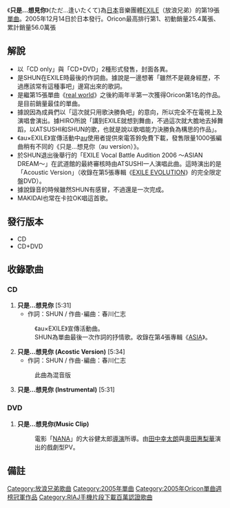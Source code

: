 {{Infobox Single 
| Name           = 只是…想見你 (ただ…逢いたくて)
| Cover          = 
| Artist         = [[EXILE|EXILE]]
| Album          = 
| A-side         = 
| B-side         = 
| Released       = {{flagicon|Japan}} 2005年12月14日<br />
{{flagicon|Taiwan}} 2005年12月16日<br />
{{flagicon|Hong Kong}} 2005年12月23日
| Format         = [[CD|CD]]、[[DVD|DVD]]
| Recorded       = 
| Genre          = [[J-POP|J-POP]]
| Length         = 16分46秒
| Label          = {{flagicon|Japan}} [[Rhythm_zone|Rhythm zone]]<br />
{{flagicon|Taiwan}} [[愛貝克思_(台灣)|Avex Taiwan]](代理)
| Writer         = 清木場俊介、春川仁志
| Producer       = 
| Certification  = *雙白金（唱片，[[日本唱片協會|日本唱片協會]]）
*百萬（手機片段下載，[[日本唱片協會|日本唱片協會]]）
*雙白金（手機全曲付費下載，日本唱片協會）
*金（PC配信（單曲））
*金（[[EXILE_BALLAD_BEST|EXILE BALLAD BEST]]、手機全曲付費下載）
| Chart position = 
* 週榜第1位（[[Oricon公信榜|Oricon公信榜]]）<ref name="oricon">{{cite web |url=http://www.oricon.co.jp/prof/artist/284837/products/music/524153/1/ |language=ja |title=<span lang="ja">Ｃｒｏｓｓ～ｎｅｖｅｒ　ｓａｙ　ｄｉｅ～</span> |publisher=[[Oricon|Oricon]] |date=2002 |accessdate=2013-01-13 |archive-date=2013-03-03 |archive-url=https://web.archive.org/web/20130303115124/http://www.oricon.co.jp/prof/artist/284837/products/music/524153/1/ |dead-url=no }}</ref>
* 2006年度年榜第6位（Oricon公信榜）
*上榜18次（Oricon公信榜）<ref name="oricon" />
* 週榜第1位（連續5週、手機片段下載、[[RecoChoku|RecoChoku]]）<ref>{{cite web |url=http://www.musicman-net.com/artist/19096.html |language=ja |title=<span lang="ja">EXILE、レコチョクの着うた1位獲得回数で史上最多記録を更新</span> |publisher=Musicman-NET |date=2012-08-02 |accessdate=2013-01-12 |deadurl=yes |archiveurl=https://web.archive.org/web/20120904113121/http://www.musicman-net.com/artist/19096.html |archivedate=2012-09-04 }}</ref>
| Last single    = [[HERO_(EXILE單曲)|EXIT]] <br /> （2005年）
| This single    = '''只是…想見你''' <br /> （2005年）
| Next single    = [[YES!_(EXILE單曲)|YES!]]<br /> （2006年）
| Misc           = 
}}

《'''只是…想見你'''》(ただ…逢いたくて)為[[日本|日本]]音樂團體[[EXILE|EXILE]]（放浪兄弟）的第19張[[單曲|單曲]]。2005年12月14日於日本發行。Oricon最高排行第1、初動銷量25.4萬張、累計銷量56.0萬張

== 解說 ==
*以「CD only」與「CD+DVD」2種形式發售，封面各異。
*是SHUN在EXILE時最後的作詞曲。據說是一邊想著「雖然不是親身經歷，不過應該常有這種事吧」邊寫出來的歌詞。
*是繼第15張單曲《[[real_world|real world]]》之後約兩年半第一次獲得Oricon第1名的作品。是目前銷量最佳的單曲。
*據說因為成員們以「這次就只用歌決勝負吧」的意向，所以完全不在電視上及演唱會演出。據HIRO所說「講到EXILE就想到舞曲，不過這次就大膽地去掉舞蹈，以ATSUSHI和SHUN的歌，也就是說以歌唱能力決勝負為構思的作品」。
*《au×EXILE》宣傳活動中[[Au_(行動電話)|au]]使用者提供來電答鈴免費下載，發售限量1000張編曲稍有不同的《只是…想見你（au version）》。
*於SHUN退出後舉行的「EXILE Vocal Battle Audition 2006 ～ASIAN DREAM～」在武道館的最終審核時由ATSUSHI一人演唱此曲。這時演出的是「Acoustic Version」（收錄在第5張專輯《[[EXILE_EVOLUTION|EXILE EVOLUTION]]》的完全限定盤DVD）。
*據說錄音的時候雖然SHUN有感冒，不過還是一次完成。
*MAKIDAI也常在卡拉OK唱這首歌。

==發行版本==
* CD
* CD+DVD

== 收錄歌曲 ==
=== CD ===
#'''只是…想見你''' [5:31]
#*作詞：SHUN / 作曲･編曲：春川仁志
#:《au×EXILE》宣傳活動曲。
#:SHUN為單曲最後一次作詞的抒情歌。收錄在第4張專輯《[[ASIA_(EXILE)|ASIA]]》。
#'''只是…想見你 (Acostic Version)''' [5:34]
#*作詞：SHUN / 作曲･編曲：春川仁志
#:此曲為混音版
#'''只是…想見你 (Instrumental)''' [5:31]


=== DVD ===
#'''只是…想見你(Music Clip)'''
#:電影「[[NANA|NANA]]」的大谷健太郎[[導演|導演]]所導。由[[田中幸太朗|田中幸太朗]]與[[奧田惠梨華|奧田惠梨華]]演出的戲劇型PV。

== 備註 == 
{{reflist}}

{{EXILE}}
{{Oricon單曲週榜冠軍 (2005年)|2005年12月26日}}

{{DEFAULTSORT:Tada Aitakute}}
[[Category:放浪兄弟歌曲|Category:放浪兄弟歌曲]]
[[Category:2005年單曲|Category:2005年單曲]]
[[Category:2005年Oricon單曲週榜冠軍作品|Category:2005年Oricon單曲週榜冠軍作品]]
[[Category:RIAJ手機片段下載百萬認證歌曲|Category:RIAJ手機片段下載百萬認證歌曲]]